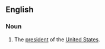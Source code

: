 ==English==

===Noun===
{{en-noun|leaders of the free world}}

# {{lb|en|idiomatic|regional}} The [[president]] of the [[United States]].